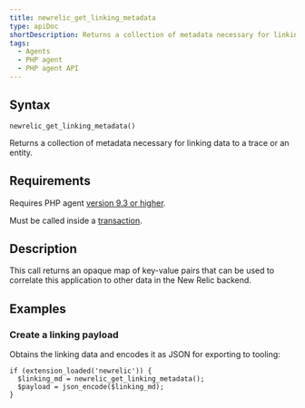 ```yaml
---
title: newrelic_get_linking_metadata
type: apiDoc
shortDescription: Returns a collection of metadata necessary for linking data to a trace or an entity.
tags:
  - Agents
  - PHP agent
  - PHP agent API
---
```


## Syntax

```
newrelic_get_linking_metadata()
```

Returns a collection of metadata necessary for linking data to a trace or an entity.

## Requirements

Requires PHP agent [version 9.3 or higher](https://docs.newrelic.com/docs/release-notes/agent-release-notes/php-release-notes).

Must be called inside a [transaction](https://docs.newrelic.com/docs/accounts-partnerships/education/getting-started-new-relic/glossary#transaction).

## Description

This call returns an opaque map of key-value pairs that can be used to correlate this application to other data in the New Relic backend.

## Examples

### Create a linking payload

Obtains the linking data and encodes it as JSON for exporting to tooling:

```
if (extension_loaded('newrelic')) {
  $linking_md = newrelic_get_linking_metadata();
  $payload = json_encode($linking_md);
}
```
